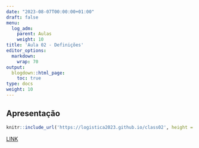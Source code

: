 ```yaml
---
date: "2023-08-07T00:00:00+01:00"
draft: false
menu:
  log_adm:
    parent: Aulas
    weight: 10
title: 'Aula 02 - Definições'
editor_options: 
  markdown: 
    wrap: 70
output: 
  blogdown::html_page:
    toc: true
type: docs
weight: 10
---
```


## Apresentação

```r
knitr::include_url('https://logistica2023.github.io/class02', height = "400px")
```

[LINK](https://logistica2023.github.io/class02)
